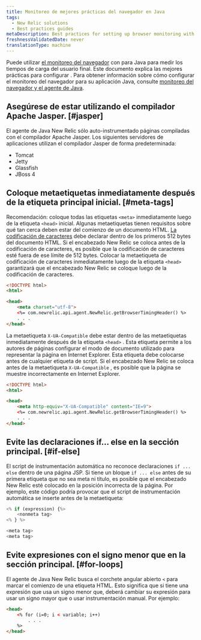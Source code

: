 ```yaml
---
title: Monitoreo de mejores prácticas del navegador en Java
tags:
  - New Relic solutions
  - Best practices guides
metaDescription: Best practices for setting up browser monitoring with your New Relic Java agent.
freshnessValidatedDate: never
translationType: machine
---
```


Puede utilizar [el monitoreo del navegador](/docs/browser/new-relic-browser/getting-started/introduction-new-relic-browser) con <InlinePopover type="apm" />para Java para medir los tiempos de carga del usuario final. Este documento explica las mejores prácticas para configurar <InlinePopover type="browser" />. Para obtener información sobre cómo configurar el monitoreo del navegador para su aplicación Java, consulte [monitoreo del navegador y el agente de Java](/docs/agents/java-agent/instrumentation/page-load-timing-java).

## Asegúrese de estar utilizando el compilador Apache Jasper. [#jasper]

El agente de Java New Relic sólo auto-instrumentado páginas compiladas con el compilador Apache Jasper. Los siguientes servidores de aplicaciones utilizan el compilador Jasper de forma predeterminada:

* Tomcat
* Jetty
* Glassfish
* JBoss 4

## Coloque metaetiquetas inmediatamente después de la etiqueta principal inicial. [#meta-tags]

Recomendación: coloque todas las etiquetas `<meta>` inmediatamente luego de la etiqueta `<head>` inicial. Algunas metaetiquetas tienen requisitos sobre qué tan cerca deben estar del comienzo de un documento HTML. [La codificación de caracteres](http://www.w3.org/TR/html-markup/syntax.html#character-encoding) debe declarar dentro de los primeros 512 bytes del documento HTML. Si el encabezado New Relic se coloca antes de la codificación de caracteres, es posible que la codificación de caracteres esté fuera de ese límite de 512 bytes. Colocar la metaetiqueta de codificación de caracteres inmediatamente luego de la etiqueta `<head>` garantizará que el encabezado New Relic se coloque luego de la codificación de caracteres.

```html
<!DOCTYPE html>
<html>

<head>
    <meta charset="utf-8">
    <%= com.newrelic.api.agent.NewRelic.getBrowserTimingHeader() %>
    . . .
</head>
```

La metaetiqueta `X-UA-Compatible` debe estar dentro de las metaetiquetas inmediatamente después de la etiqueta `<head>` . Esta etiqueta permite a los autores de páginas configurar el modo de documento utilizado para representar la página en Internet Explorer. Esta etiqueta debe colocarse antes de cualquier etiqueta de script. Si el encabezado New Relic se coloca antes de la metaetiqueta `X-UA-Compatible` , es posible que la página se muestre incorrectamente en Internet Explorer.

```html
<!DOCTYPE html>
<html>

<head>
    <meta http-equiv="X-UA-Compatible" content="IE=9">
    <%= com.newrelic.api.agent.NewRelic.getBrowserTimingHeader() %>
    . . .
</head>
```

## Evite las declaraciones if... else en la sección principal. [#if-else]

El script de instrumentación automática no reconoce declaraciones `if ... else` dentro de una página JSP. Si tiene un bloque `if ... else` antes de su primera etiqueta que no sea meta ni título, es posible que el encabezado New Relic esté colocado en la posición incorrecta de la página. Por ejemplo, este código podría provocar que el script de instrumentación automática se inserte antes de la metaetiqueta:

```js
<% if (expression) {%>
    <nonmeta tag>
<% } %>

<meta tag>
<meta tag>
```

## Evite expresiones con el signo menor que en la sección principal. [#for-loops]

El agente de Java New Relic busca el corchete angular abierto `<` para marcar el comienzo de una etiqueta HTML. Esto significa que si tiene una expresión que usa un signo menor que, deberá cambiar su expresión para usar un signo mayor que o usar instrumentación manual. Por ejemplo:

```html
<head>
    <% for (i=0; i < variable; i++) 
        . . . 
    %>
</head>
```